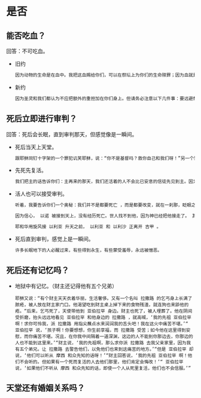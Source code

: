 # 是否

## 能否吃血？

回答：不可吃血。

- 旧约

  ```txt filename="利未记 17:11（和合本修订版）"
  因为动物的生命是在血中。我把这血赐给你们，可以在祭坛上为你们的生命赎罪；因为血就是生命，能够赎罪。
  ```

- 新约

  ```txt filename="使徒行传 15:28（当代译本）"
  因为圣灵和我们都认为不应把额外的重担加在你们身上。但请务必注意以下几件事：要远避祭拜偶像的事，不可吃血，不可吃勒死的牲畜，不可淫乱。
  ```

## 死后立即进行审判？

回答：死后会长眠，直到审判那天，但感觉像是一瞬间。

- 死后当天上天堂。

  ```txt filename="路加福音 23:39-43（当代译本）"
  跟耶稣同钉十字架的一个罪犯讥笑耶稣，说：“你不是基督吗？救你自己和我们呀！”另一个罪犯却责备他说：“你同样是受刑的，难道不怕神吗？我们是罪有应得，但这个人没有任何过犯。”他对耶稣说：“耶稣啊，当你来执掌王权的时候，请你记得我。”耶稣对他说：“我实在告诉你，今天你要和我一起在乐园里了。”
  ```

- 先死先复活。

  ```txt filename="帖撒罗尼迦前书 4:15-16（当代译本）"
  我们把主的话告诉你们：主再来的那天，我们还活着的人不会比已安息的信徒先见到主。因为主必在号令声、天使长的呼喊声和神的号角声中亲自从天降临，已经离世的基督徒必先复活。
  ```

- 活人也可以接受审判。

  ```txt filename="哥林多前书 15:51-53（当代译本）"
  听着，我要告诉你们一个奥秘：我们并不是都要死亡 ，而是都要改变，就在一刹那，眨眼之间，最后的号角吹响的时候。因为号角一吹响，死人就要复活成为永不朽坏的，我们也要改变。那时，这必朽的身体要变成不朽的，这必死的要变成不死的。
  ```

  ```txt filename="希伯来书 11:5（当代译本）"
  因为信心， 以诺 被接到天上，没有经历死亡。世人找不到他，因为神已经把他接走了。 其实他在被接之前，已经被肯定为神喜悦的人。
  ```

  ```txt filename="列王下记 2:1（当代译本）"
  耶和华用旋风接 以利亚 升天之前， 以利亚 和 以利沙 正离开 吉甲 。
  ```

- 死后直到审判，感觉上是一瞬间。

  ```txt filename="但以理书 12:2（当代译本）"
  许多长眠地下的人必醒过来，有些得到永生，有些蒙受羞辱，永远被憎恶。
  ```

## 死后还有记忆吗？

- 地狱中有记忆。（财主还记得他有五个兄弟）

  ```text filename="路加福音 16:19-32（当代译本）"
  耶稣又说：“有个财主天天衣着华丽，生活奢侈。又有一个名叫 拉撒路 的乞丐身上长满了脓疮，被人放在财主家门口。他渴望吃到财主桌上掉下来的食物残渣，就连狗也来舔他的疮。“后来，乞丐死了，天使带他到 亚伯拉罕 身边。财主也死了，被人埋葬了。他在阴间受折磨，抬头远远地看见 亚伯拉罕 和他身边的 拉撒路 ，就高喊，‘我的先祖 亚伯拉罕 啊！求你可怜我，派 拉撒路 用指尖蘸点水来润润我的舌头吧！我在这火中痛苦不堪。’“ 亚伯拉罕 说，‘孩子啊！你要想想，你生前享福，而 拉撒路 受苦；如今他在这里得到安慰，而你痛苦不堪。况且，在你我中间隔着一道深渊，这边的人不能到你那边去，你那边的人也不能到这里来。’“财主说，‘我的先祖啊，那么求你派 拉撒路 去我父亲家里，因为我有五个弟兄。让 拉撒路 去警告他们，以免他们也来到这痛苦的地方。’“但是 亚伯拉罕 却说，‘他们可以听从 摩西 和众先知的话呀！’“财主回答说，‘我的先祖 亚伯拉罕 啊！他们不会听的。但如果有一个死而复活的人去他们那里，他们肯定会悔改！’“ 亚伯拉罕 说，‘如果他们不听从 摩西 和众先知的话，即使一个人从死里复活，他们也不会信服。’”
  ```

## 天堂还有婚姻关系吗？
